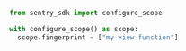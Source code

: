 ```python
from sentry_sdk import configure_scope

with configure_scope() as scope:
  scope.fingerprint = ["my-view-function"]
```
